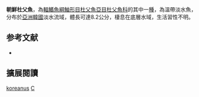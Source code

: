 {{Speciesbox
| name = 朝鮮杜父魚
| image = 
| image_width = 250px
| status = NE
| status_system = IUCN3.1
| genus = Cottus
| species = koreanus
| authority = Fujii, Choi & Yabe, 2005
| synonyms = 
}}
'''朝鮮杜父魚'''，為[[輻鰭魚綱|輻鰭魚綱]][[鮋形目|鮋形目]][[杜父魚亞目|杜父魚亞目]][[杜父魚科|杜父魚科]]的其中一[[種|種]]，為溫帶淡水魚，分布於[[亞洲|亞洲]][[韓國|韓國]]淡水流域，體長可達8.2公分，棲息在底層水域，生活習性不明。

== 参考文献 ==
*{{FishBase_species|genus=Cottus|species=koreanus|year=2014|month=5}}

== 擴展閱讀 ==
{{refbegin}}
{{wikispecies-inline|Cottus koreanus|朝鮮杜父魚}}
{{refend}}
{{Taxonbar|from=Q5718447}}

[[Category:杜父魚屬|koreanus]]
[[Category:2005年描述的鱼类|C]]

{{鮋形目小作品}}